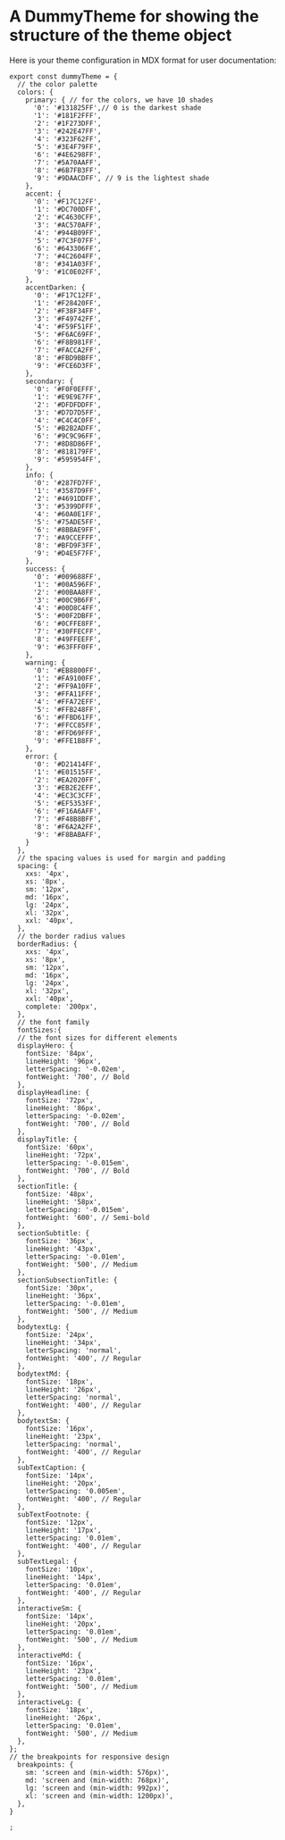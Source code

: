 # A DummyTheme for showing the structure of the theme object

Here is your theme configuration in MDX format for user documentation:

```mdx
export const dummyTheme = {
  // the color palette
  colors: { 
    primary: { // for the colors, we have 10 shades
      '0': '#131825FF',// 0 is the darkest shade
      '1': '#181F2FFF',
      '2': '#1F273DFF',
      '3': '#242E47FF',
      '4': '#323F62FF',
      '5': '#3E4F79FF',
      '6': '#4E6298FF',
      '7': '#5A70AAFF',
      '8': '#6B7FB3FF',
      '9': '#9DAACDFF', // 9 is the lightest shade
    },
    accent: {
      '0': '#F17C12FF',
      '1': '#DC700DFF',
      '2': '#C4630CFF',
      '3': '#AC570AFF',
      '4': '#944B09FF',
      '5': '#7C3F07FF',
      '6': '#643306FF',
      '7': '#4C2604FF',
      '8': '#341A03FF',
      '9': '#1C0E02FF',
    },
    accentDarken: {
      '0': '#F17C12FF',
      '1': '#F28420FF',
      '2': '#F38F34FF',
      '3': '#F49742FF',
      '4': '#F59F51FF',
      '5': '#F6AC69FF',
      '6': '#F8B981FF',
      '7': '#FACCA2FF',
      '8': '#FBD9BBFF',
      '9': '#FCE6D3FF',
    },
    secondary: {
      '0': '#F0F0EFFF',
      '1': '#E9E9E7FF',
      '2': '#DFDFDDFF',
      '3': '#D7D7D5FF',
      '4': '#C4C4C0FF',
      '5': '#B2B2ADFF',
      '6': '#9C9C96FF',
      '7': '#8D8D86FF',
      '8': '#818179FF',
      '9': '#595954FF',
    },
    info: {
      '0': '#287FD7FF',
      '1': '#3587D9FF',
      '2': '#4691DDFF',
      '3': '#5399DFFF',
      '4': '#60A0E1FF',
      '5': '#75ADE5FF',
      '6': '#8BBAE9FF',
      '7': '#A9CCEFFF',
      '8': '#BFD9F3FF',
      '9': '#D4E5F7FF',
    },
    success: {
      '0': '#009688FF',
      '1': '#00A596FF',
      '2': '#00BAA8FF',
      '3': '#00C9B6FF',
      '4': '#00D8C4FF',
      '5': '#00F2DBFF',
      '6': '#0CFFE8FF',
      '7': '#30FFECFF',
      '8': '#49FFEEFF',
      '9': '#63FFF0FF',
    },
    warning: {
      '0': '#EB8800FF',
      '1': '#FA9100FF',
      '2': '#FF9A10FF',
      '3': '#FFA11FFF',
      '4': '#FFA72EFF',
      '5': '#FFB248FF',
      '6': '#FFBD61FF',
      '7': '#FFCC85FF',
      '8': '#FFD69FFF',
      '9': '#FFE1B8FF',
    },
    error: {
      '0': '#D21414FF',
      '1': '#E01515FF',
      '2': '#EA2020FF',
      '3': '#EB2E2EFF',
      '4': '#EC3C3CFF',
      '5': '#EF5353FF',
      '6': '#F16A6AFF',
      '7': '#F48B8BFF',
      '8': '#F6A2A2FF',
      '9': '#F8BABAFF',
    }
  },
  // the spacing values is used for margin and padding
  spacing: {
    xxs: '4px',
    xs: '8px',
    sm: '12px',
    md: '16px',
    lg: '24px',
    xl: '32px',
    xxl: '40px',
  },
  // the border radius values
  borderRadius: {
    xxs: '4px',
    xs: '8px',
    sm: '12px',
    md: '16px',
    lg: '24px',
    xl: '32px',
    xxl: '40px',
    complete: '200px',
  },
  // the font family
  fontSizes:{
  // the font sizes for different elements
  displayHero: {
    fontSize: '84px',
    lineHeight: '96px',
    letterSpacing: '-0.02em',
    fontWeight: '700', // Bold
  },
  displayHeadline: {
    fontSize: '72px',
    lineHeight: '86px',
    letterSpacing: '-0.02em',
    fontWeight: '700', // Bold
  },
  displayTitle: {
    fontSize: '60px',
    lineHeight: '72px',
    letterSpacing: '-0.015em',
    fontWeight: '700', // Bold
  },
  sectionTitle: {
    fontSize: '48px',
    lineHeight: '58px',
    letterSpacing: '-0.015em',
    fontWeight: '600', // Semi-bold
  },
  sectionSubtitle: {
    fontSize: '36px',
    lineHeight: '43px',
    letterSpacing: '-0.01em',
    fontWeight: '500', // Medium
  },
  sectionSubsectionTitle: {
    fontSize: '30px',
    lineHeight: '36px',
    letterSpacing: '-0.01em',
    fontWeight: '500', // Medium
  },
  bodytextLg: {
    fontSize: '24px',
    lineHeight: '34px',
    letterSpacing: 'normal',
    fontWeight: '400', // Regular
  },
  bodytextMd: {
    fontSize: '18px',
    lineHeight: '26px',
    letterSpacing: 'normal',
    fontWeight: '400', // Regular
  },
  bodytextSm: {
    fontSize: '16px',
    lineHeight: '23px',
    letterSpacing: 'normal',
    fontWeight: '400', // Regular
  },
  subTextCaption: {
    fontSize: '14px',
    lineHeight: '20px',
    letterSpacing: '0.005em',
    fontWeight: '400', // Regular
  },
  subTextFootnote: {
    fontSize: '12px',
    lineHeight: '17px',
    letterSpacing: '0.01em',
    fontWeight: '400', // Regular
  },
  subTextLegal: {
    fontSize: '10px',
    lineHeight: '14px',
    letterSpacing: '0.01em',
    fontWeight: '400', // Regular
  },
  interactiveSm: {
    fontSize: '14px',
    lineHeight: '20px',
    letterSpacing: '0.01em',
    fontWeight: '500', // Medium
  },
  interactiveMd: {
    fontSize: '16px',
    lineHeight: '23px',
    letterSpacing: '0.01em',
    fontWeight: '500', // Medium
  },
  interactiveLg: {
    fontSize: '18px',
    lineHeight: '26px',
    letterSpacing: '0.01em',
    fontWeight: '500', // Medium
  },
};
// the breakpoints for responsive design
  breakpoints: {
    sm: 'screen and (min-width: 576px)',
    md: 'screen and (min-width: 768px)',
    lg: 'screen and (min-width: 992px)',
    xl: 'screen and (min-width: 1200px)',
  },
}

;
```

